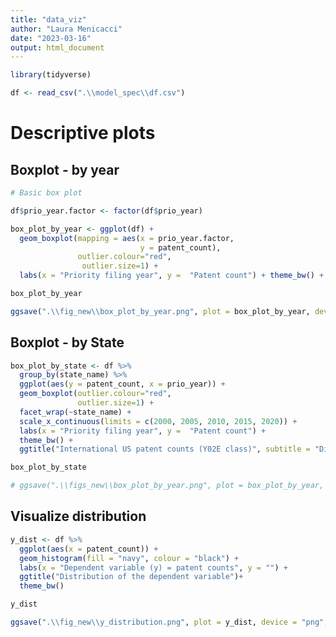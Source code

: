 ```yaml
---
title: "data_viz"
author: "Laura Menicacci"
date: "2023-03-16"
output: html_document
---
```


```r
library(tidyverse)

df <- read_csv(".\\model_spec\\df.csv")
```

# Descriptive plots


## Boxplot - by year
```r
# Basic box plot

df$prio_year.factor <- factor(df$prio_year)

box_plot_by_year <- ggplot(df) + 
  geom_boxplot(mapping = aes(x = prio_year.factor,
                             y = patent_count), 
               outlier.colour="red",
                outlier.size=1) +
  labs(x = "Priority filing year", y =  "Patent count") + theme_bw() + ggtitle("International US patent counts (Y02E class)", subtitle = "Distribution over time") 

box_plot_by_year

ggsave(".\\fig_new\\box_plot_by_year.png", plot = box_plot_by_year, device = "png", width = 10, height = 10)

```

## Boxplot - by State
```r

box_plot_by_state <- df %>% 
  group_by(state_name) %>% 
  ggplot(aes(y = patent_count, x = prio_year)) +
  geom_boxplot(outlier.colour="red",
               outlier.size=1) +
  facet_wrap(~state_name) +
  scale_x_continuous(limits = c(2000, 2005, 2010, 2015, 2020)) +
  labs(x = "Priority filing year", y =  "Patent count") + 
  theme_bw() + 
  ggtitle("International US patent counts (Y02E class)", subtitle = "Distribution by State") 

box_plot_by_state

# ggsave(".\\figs_new\\box_plot_by_year.png", plot = box_plot_by_year, device = "png", width = 10, height = 10)

```

## Visualize distribution
```r
y_dist <- df %>% 
  ggplot(aes(x = patent_count)) +
  geom_histogram(fill = "navy", colour = "black") +
  labs(x = "Dependent variable (y) = patent counts", y = "") + 
  ggtitle("Distribution of the dependent variable")+
  theme_bw()

y_dist

ggsave(".\\fig_new\\y_distribution.png", plot = y_dist, device = "png", width = 8, height = 8)
  
```

